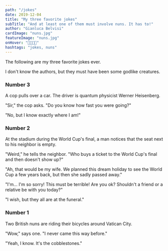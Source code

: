 ```yaml
---
path: "/jokes"
date: 2019-12-04
title: "My three favorite jokes"
subTitle: "And at least one of them must involve nuns. It has to!"
author: "Gianluca Belvisi"
cardImage: "nuns.jpg"
featureImage: "nuns.jpg"
onHover: "🧕🏽🧕🏽"
hashtags: "jokes, nuns"
---
```

The following are my three favorite jokes ever.

I don't know the authors, but they must have been some godlike creatures.

### Number 3

A cop pulls over a car. The driver is quantum physicist Werner Heisenberg.

"Sir," the cop asks. "Do you know how fast you were going?"

"No, but I know exactly where I am!"

### Number 2

At the stadium during the World Cup's final, a man notices that the seat next to his neighbor is empty.

"Weird," he tells the neighbor. "Who buys a ticket to the World Cup's final and then doesn't show up?"

"Ah, that would be my wife. We planned this dream holiday to see the World Cup a few years back, but then she sadly passed away."

"I'm... I'm so sorry! This must be terrible! Are you ok? Shouldn't a friend or a relative be with you today?"

"I wish, but they all are at the funeral."

### Number 1

Two British nuns are riding their bicycles around Vatican City.

"Wow," says one. "I never came this way before."

"Yeah, I know. It's the cobblestones."